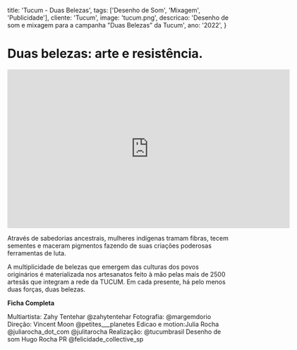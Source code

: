  title: 'Tucum - Duas Belezas',
  tags: ['Desenho de Som', 'Mixagem', 'Publicidade'],
  cliente: 'Tucum',
  image: 'tucum.png',
  descricao: 'Desenho de som e mixagem para a campanha "Duas Belezas” da Tucum',
  ano: '2022',
}

# Duas belezas: arte e resistência.

<iframe width="640" height="360" src="https://www.youtube.com/embed/lwQCNs24dxs?si=bOyvwS0AIpU6bAyn" title="YouTube video player" frameborder="0" allow="accelerometer; autoplay; clipboard-write; encrypted-media; gyroscope; picture-in-picture; web-share" referrerpolicy="strict-origin-when-cross-origin" allowfullscreen></iframe>

Através de sabedorias ancestrais, mulheres indígenas tramam fibras, tecem sementes e maceram pigmentos fazendo de suas criações poderosas ferramentas de luta.

A multiplicidade de belezas que emergem das culturas dos povos originários é materializada nos artesanatos feito à mão pelas mais de 2500 artesãs que integram a rede da TUCUM. Em cada presente, há pelo menos duas forças, duas belezas.

<b>Ficha Completa</b>

Multiartista: Zahy Tentehar @zahytentehar
Fotografia: @margemdorio
Direção: Vincent Moon @petites___planetes
Edicao e motion:Julia Rocha @juliarocha_dot_com @julitarocha
Realização: @tucumbrasil
Desenho de som Hugo Rocha
PR @felicidade_collective_sp
